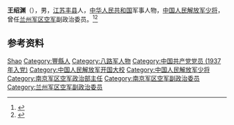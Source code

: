 '''王绍渊'''（{{bd|1920年||2003年}}），男，[[江苏|江苏]][[丰县|丰县]]人，[[中华人民共和国|中华人民共和国]]军事人物，[[中国人民解放军少将|中国人民解放军少将]]，曾任[[兰州军区空军|兰州军区空军]]副政治委员。<ref>{{Cite book|title=中国抗日战争人物大词典|author=刘景泉主编; 沈久泉, 王凯捷, 李卓副主编|publisher=天津大学出版社|year=1999|isbn=|location=|pages=}}</ref><ref>{{Cite book|title=中华军事人物大辞典|author=吴如蒿著; 陈策才, 张光彩, 赵功德等副主编|publisher=新华出版社|year=1989|isbn=|location=北京|pages=}}</ref>

== 参考资料 ==
{{reflist}}

{{中国人物小作品}}

{{Authority control}}
{{DEFAULTSORT:Wang王}}
[[Category:王姓|Shao]]
[[Category:豐縣人|Category:豐縣人]]
[[Category:八路军人物|Category:八路军人物]]
[[Category:中国共产党党员_(1937年入党)|Category:中国共产党党员 (1937年入党)]]
[[Category:中国人民解放军开国大校|Category:中国人民解放军开国大校]]
[[Category:中国人民解放军少将|Category:中国人民解放军少将]]
[[Category:南京军区空军政治部主任|Category:南京军区空军政治部主任]]
[[Category:南京军区空军副政治委员|Category:南京军区空军副政治委员]]
[[Category:兰州军区空军副政治委员|Category:兰州军区空军副政治委员]]